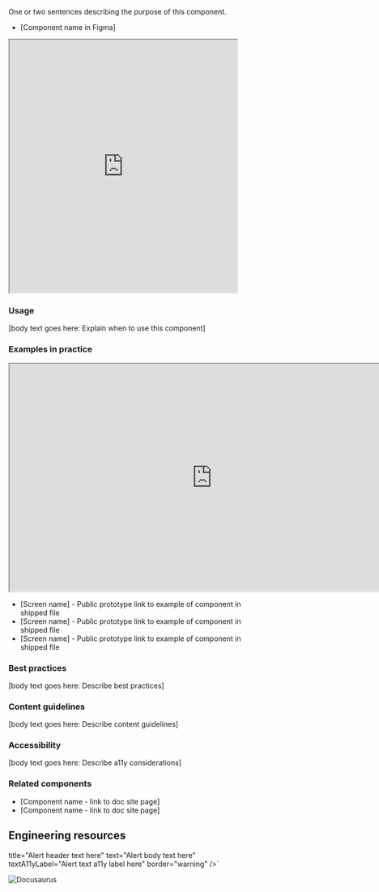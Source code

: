 


One or two sentences describing the purpose of this component.
- [Component name in Figma]


<iframe width="450" height="500" alt="alt text goes here" src="https://www.figma.com/embed?embed_host=share&url=https%3A%2F%2Fwww.figma.com%2Ffile%2FFCsceltLfdW5fWm0jnyINa%2FJessica's-Sandbox%3Ftype%3Ddesign%26node-id%3D773%253A31341%26t%3DEA12x9B8PN67Mp1y-1" allowfullscreen></iframe>

### Usage
[body text goes here: Explain when to use this component]

### Examples in practice
<iframe width="800" height="450" alt="alt text goes here" src="https://www.figma.com/embed?embed_host=share&url=https%3A%2F%2Fwww.figma.com%2Ffile%2FFCsceltLfdW5fWm0jnyINa%2FJessica's-Sandbox%3Ftype%3Ddesign%26node-id%3D773%253A30857%26t%3DEA12x9B8PN67Mp1y-1" allowfullscreen></iframe>

- [Screen name] - Public prototype link to example of component in shipped file
- [Screen name] - Public prototype link to example of component in shipped file
- [Screen name] - Public prototype link to example of component in shipped file



### Best practices
[body text goes here: Describe best practices]

### Content guidelines
[body text goes here: Describe content guidelines]

### Accessibility
[body text goes here: Describe a11y considerations]

### Related components
- [Component name - link to doc site page]
- [Component name - link to doc site page]


## Engineering resources

  title="Alert header text here" 
  text="Alert body text here"
  textA11yLabel="Alert text a11y label here"
  border="warning"
/>`

![Docusaurus](/img/components/AlertBox.png)

<ComponentTopInfo componentName="AlertBox" example={exampleString} codeString={AlertBoxString} />






